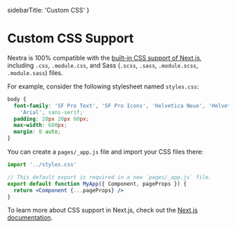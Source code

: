   sidebarTitle: 'Custom CSS'
}

# Custom CSS Support

Nextra is 100% compatible with the
[built-in CSS support of Next.js](https://nextjs.org/docs/basic-features/built-in-css-support),
including `.css`, `.module.css`, and Sass (`.scss`, `.sass`, `.module.scss`,
`.module.sass`) files.

For example, consider the following stylesheet named `styles.css`:

```css filename="styles.css"
body {
  font-family: 'SF Pro Text', 'SF Pro Icons', 'Helvetica Neue', 'Helvetica',
    'Arial', sans-serif;
  padding: 20px 20px 60px;
  max-width: 680px;
  margin: 0 auto;
}
```

You can create a `pages/_app.js` file and import your CSS files there:

```jsx filename="pages/_app.js"
import '../styles.css'

// This default export is required in a new `pages/_app.js` file.
export default function MyApp({ Component, pageProps }) {
  return <Component {...pageProps} />
}
```

To learn more about CSS support in Next.js, check out the
[Next.js documentation](https://nextjs.org/docs/basic-features/built-in-css-support).
